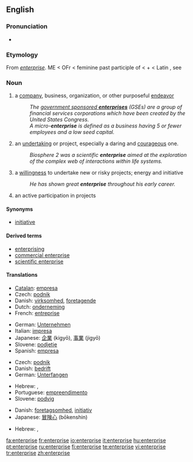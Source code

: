 {{see|Enterprise}}
{{wikipedia}}
==English==

===Pronunciation===
* {{audio|en-us-enterprise.ogg|Audio (US)}}

===Etymology===
From {{MF.}} ''[[entreprise|enterprise]]''.
ME < OFr {{term|entreprise}} < feminine past participle of {{term|entreprendre||to undertake}} < {{term|entre||in between}} + {{term|prendre}} < Latin {{term|prehendere}}, see {{term|prehensile}}

===Noun===
{{en-noun}}

# a [[company]], business, organization, or other purposeful [[endeavor]]
#: ''The [[wikipedia:government sponsored enterprises|government sponsored '''enterprises''']] (GSEs) are a group of financial services corporations which have been created by the United States Congress.''
#: ''A micro-'''enterprise''' is defined as a business having 5 or fewer employees and a low seed capital.''
# an [[undertaking]] or project, especially a daring and [[courageous]] one.
#: ''Biosphere 2 was a scientific '''enterprise''' aimed at the exploration of the complex web of interactions within life systems.''
# a [[willingness]] to undertake new or risky projects; energy and initiative
#: ''He has shown great '''enterprise''' throughout his early career.''
# an active participation in projects

====Synonyms====
* [[initiative]]

====Derived terms====
* [[enterprising]]
* [[commercial enterprise]]
* [[scientific enterprise]]

====Translations====
{{trans-top|Company, business, organization, or endeavor}}
* [[Catalan]]: [[empresa]] {{f}}
* Czech: [[podnik]] {{m}}
* Danish: [[virksomhed]], [[foretagende]]
* Dutch: [[onderneming]] {{f}}
* French: [[entreprise]] {{f}}
{{trans-mid}}
* German: [[Unternehmen]] {{n}}
* Italian: [[impresa]] {{f}}
* Japanese: [[企業]] (kigyō), [[事業]] (jigyō)
* Slovene: [[podjetje]] {{n}}
* Spanish: [[empresa]] {{f}}
{{trans-bottom}}

{{trans-top|Undertaking, especially a daring and courageous one}}
* Czech: [[podnik]] {{m}}
* Danish: [[bedrift]]
* German: [[Unterfangen]] {{n}}
{{trans-mid}}
* Hebrew: {{he-translation|מבצע|mivtsa}}, {{he-translation|יזמה|yozma}}
* Portuguese: [[empreendimento]]
* Slovene: [[podvig]] {{m}}
{{trans-bottom}}

{{trans-top|Willingness to undertake projects, energy and initiative}}
* Danish: [[foretagsomhed]], [[initiativ]]
* Japanese: [[冒険心]] (bōkenshin)
{{trans-mid}}
* Hebrew: {{he-translation|יזמות|yazamut}}, {{he-translation|יזמה|yozma}}
{{trans-bottom}}

[[fa:enterprise]]
[[fr:enterprise]]
[[io:enterprise]]
[[it:enterprise]]
[[hu:enterprise]]
[[pt:enterprise]]
[[ru:enterprise]]
[[fi:enterprise]]
[[te:enterprise]]
[[vi:enterprise]]
[[tr:enterprise]]
[[zh:enterprise]]